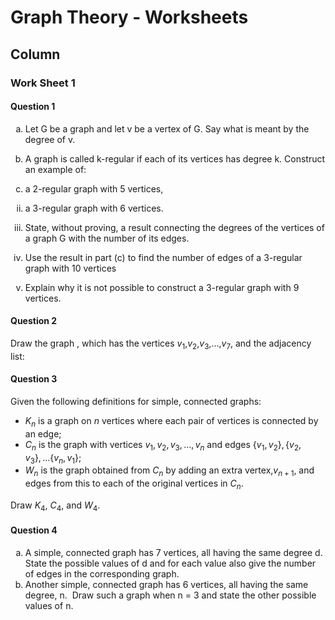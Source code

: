 
Graph Theory - Worksheets {data-navmenu="Section 4"}
==================================

Column {.tabset}
-----------------------------



### Work Sheet 1


#### Question 1

a.  Let G be a graph and let v be a vertex of G. Say what is meant by the degree
of v. 
b.  A graph is called k-regular if each of its vertices has degree k. Construct an
example of:

 i.   a 2-regular graph with 5 vertices, 
 ii.  a 3-regular graph with 6 vertices. 

c. State, without proving, a result connecting the degrees of the vertices of
a graph G with the number of its edges.
d. Use the result in part (c) to find the number of edges of a 3-regular graph with 10
vertices
d. Explain why it is not possible to construct a 3-regular graph with 9 vertices. 




#### Question 2



Draw the graph \textbf{G}, which has the vertices $v_1$,$v_2$,$v_3$,$\ldots$,$v_7$, and the adjacency list:



 [$v_1$]: $v_2$,$v_4$
 [$v_2$]: $v_1$,$v_3$
 [$v_3$]: $v_2$,$v_4$
 [$v_4$]: $v_1$,$v_3$,$v_5$
 [$v_5$]: $v_4$,$v_6$
 [$v_6$]: $v_5$,$v_7$
 [$v_7$]: $v_5$,$v_6$

<hline> 

#### Question 3

Given the following definitions for simple, connected graphs:

* $K_n$ is a graph on $n$ vertices where each pair of vertices is connected by an edge;
* $C_n$ is the graph with vertices $v_1, v_2, v_3, \dots, v_n$ and edges $\{v_1,v_2\}, \{v_2,v_3\}, \dots\{v_n, v_1\}$;
* $W_n$ is the graph obtained from $C_n$ by adding an extra vertex,$v_{n+1}$, and edges
from this to each of the original vertices in $C_n$.

Draw $K_4$, $C_4$, and $W_4$. 



<hline> 

#### Question 4

a. A simple, connected graph has 7 vertices, all having the same degree d.
State the possible values of d and for each value also give the number of edges
in the corresponding graph.
b.  Another simple, connected graph has 6 vertices, all having the same degree, n. 
Draw such a graph when n = 3 and state the other possible values of n.

